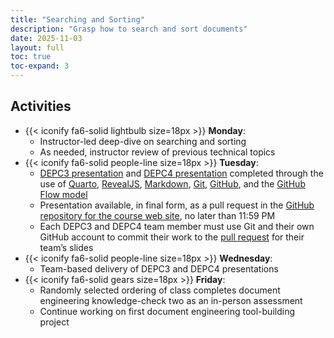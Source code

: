```yaml
---
title: "Searching and Sorting"
description: "Grasp how to search and sort documents"
date: 2025-11-03
layout: full
toc: true
toc-expand: 3
---
```


## Activities

- {{< iconify fa6-solid lightbulb size=18px >}} **Monday**:
  - Instructor-led deep-dive on searching and sorting
  - As needed, instructor review of previous technical topics
- {{< iconify fa6-solid people-line size=18px >}} **Tuesday**:
  - [DEPC3 presentation](/slides/deco/weekten/index.qmd) and [DEPC4
  presentation](/slides/dePC/weekeleven/index.qmd) completed through the use of
  [Quarto](https://quarto.org/), [RevealJS](https://revealjs.com/),
  [Markdown](https://www.markdownguide.org/), [Git](https://git-scm.com/),
  [GitHub](https://github.com/), and the [GitHub Flow
  model](https://docs.github.com/en/get-started/quickstart/github-flow)
  - Presentation available, in final form, as a pull request in the [GitHub
  repository for the course web
  site](https://github.com/prosegrammers/www.prosegrammers.com), no later than
  11:59 PM
  - Each DEPC3 and DEPC4 team member must use Git and their own GitHub account to commit
  their work to the [pull
  request](https://docs.github.com/en/pull-requests/collaborating-with-pull-requests/proposing-changes-to-your-work-with-pull-requests/about-pull-requests)
  for their team's slides
- {{< iconify fa6-solid people-line size=18px >}} **Wednesday**:
  - Team-based delivery of DEPC3 and DEPC4 presentations
- {{< iconify fa6-solid gears size=18px >}} **Friday**:
  - Randomly selected ordering of class completes document engineering
  knowledge-check two as an in-person assessment
  - Continue working on first document engineering tool-building project
